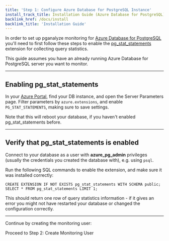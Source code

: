 ```yaml
---
title: 'Step 1: Configure Azure Database for PostgreSQL Instance'
install_track_title: Installation Guide (Azure Database for PostgreSQL)
backlink_href: /docs/install
backlink_title: 'Installation Guide'
---
```





In order to set up pganalyze monitoring for [Azure Database for PostgreSQL](https://azure.microsoft.com/en-us/products/postgresql/) you'll need
to first follow these steps to enable the [pg\_stat\_statements](http://www.postgresql.org/docs/current/static/pgstatstatements.html)
extension for collecting query statistics.

This guide assumes you have an already running Azure Database for PostgreSQL server you want to monitor.

---

## Enabling pg\_stat\_statements

In your [Azure Portal](https://portal.azure.com/), find your DB instance, and open the Server Parameters
page. Filter parameters by `azure.extensions`, and enable `PG_STAT_STATEMENTS`, making sure to save settings.

<ImgAzureServerParams />

Note that this will reboot your database, if you haven't enabled pg\_stat\_statements before.

---

## Verify that pg\_stat\_statements is enabled

Connect to your database as a user with **azure_pg_admin** privileges (usually the credentials you created the database with), e.g. using `psql`.

Run the following SQL commands to enable the extension, and make sure it was installed correctly:

```
CREATE EXTENSION IF NOT EXISTS pg_stat_statements WITH SCHEMA public;
SELECT * FROM pg_stat_statements LIMIT 1;
```

This should return one row of query statistics information - if it gives an error you might not have restarted your database or changed the configuration correctly.

---

Continue by creating the monitoring user:

<Link className="btn btn-success" to="02_create_monitoring_user">
  Proceed to Step 2: Create Monitoring User
</Link>
<PublicOnly>
  <br />
  <br />
  <div><SignupCTA event-label="Docs"></SignupCTA></div>
</PublicOnly>
